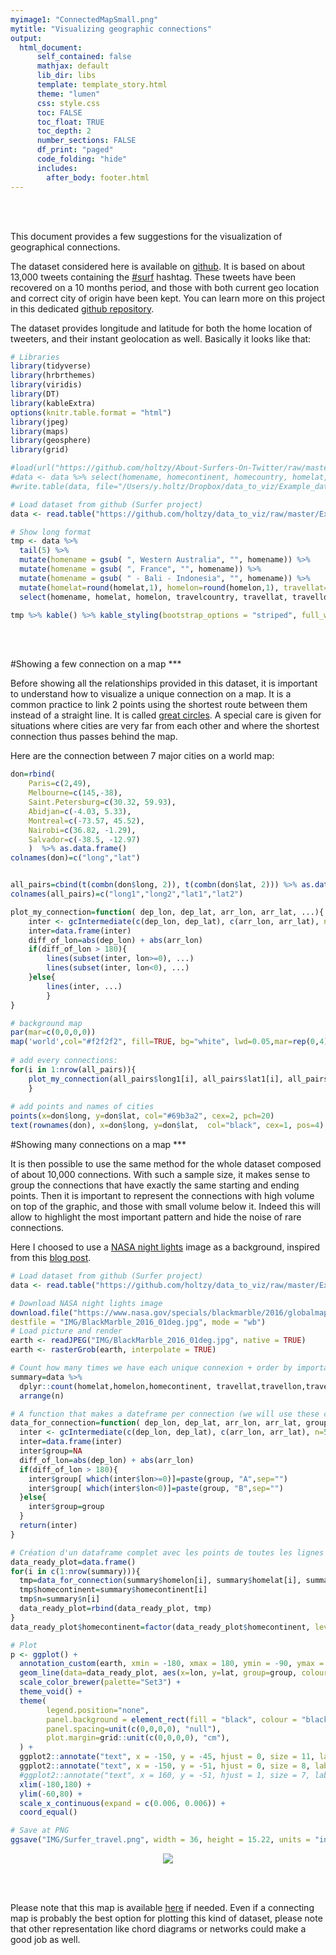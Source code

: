 ```yaml
---
myimage1: "ConnectedMapSmall.png"
mytitle: "Visualizing geographic connections"
output:
  html_document:
      self_contained: false    
      mathjax: default
      lib_dir: libs
      template: template_story.html
      theme: "lumen"
      css: style.css
      toc: FALSE
      toc_float: TRUE
      toc_depth: 2
      number_sections: FALSE
      df_print: "paged"
      code_folding: "hide"
      includes: 
        after_body: footer.html
---
```


<br><br>
<div class="mycontent">

This document provides a few suggestions for the visualization of geographical connections.  

The dataset considered here is available on [github](https://github.com/holtzy/data_to_viz/tree/master/Example_dataset). It is based on about 13,000 tweets containing the [#surf](https://twitter.com/search?q=%23surf&src=typd&lang=en) hashtag. These tweets have been recovered on a 10 months period, and those with both current geo location and correct city of origin have been kept. You can learn more on this project in this dedicated [github repository](https://github.com/holtzy/About-Surfers-On-Twitter).

The dataset provides longitude and latitude for both the home location of tweeters, and their instant geolocation as well. Basically it looks like that:

```r
# Libraries
library(tidyverse)
library(hrbrthemes)
library(viridis)
library(DT)
library(kableExtra)
options(knitr.table.format = "html")
library(jpeg)
library(maps)
library(geosphere)
library(grid)

#load(url("https://github.com/holtzy/About-Surfers-On-Twitter/raw/master/DATA/Surf_Hashtag_Data.Rdata"))
#data <- data %>% select(homename, homecontinent, homecountry, homelat, homelon, travelcontinent, travelcountry, travellat, travellon) %>% na.omit()
#write.table(data, file="/Users/y.holtz/Dropbox/data_to_viz/Example_dataset/19_MapConnection.csv", quote=TRUE, row.names=FALSE, sep=",")  

# Load dataset from github (Surfer project)
data <- read.table("https://github.com/holtzy/data_to_viz/raw/master/Example_dataset/19_MapConnection.csv", header=T, sep=",")

# Show long format
tmp <- data %>%
  tail(5) %>%
  mutate(homename = gsub( ", Western Australia", "", homename)) %>%
  mutate(homename = gsub( ", France", "", homename)) %>%
  mutate(homename = gsub( " - Bali - Indonesia", "", homename)) %>%
  mutate(homelat=round(homelat,1), homelon=round(homelon,1), travellat=round(travellat,1), travellon=round(travellon,1)) %>%
  select(homename, homelat, homelon, travelcountry, travellat, travellon)

tmp %>% kable() %>% kable_styling(bootstrap_options = "striped", full_width = F)
```







<br><br>

#Showing a few connection on a map
***

Before showing all the relationships provided in this dataset, it is important to understand how to visualize a unique connection on a map. It is a common practice to link 2 points using the shortest route between them instead of a straight line. It is called [great circles](https://en.wikipedia.org/wiki/Great_circle). A special care is given for situations where cities are very far from each other and where the shortest connection thus passes behind the map.  

Here are the connection between 7 major cities on a world map:

```r
don=rbind(
	Paris=c(2,49),
	Melbourne=c(145,-38),
	Saint.Petersburg=c(30.32, 59.93),
	Abidjan=c(-4.03, 5.33),
	Montreal=c(-73.57, 45.52),
	Nairobi=c(36.82, -1.29),
	Salvador=c(-38.5, -12.97)
	)  %>% as.data.frame()
colnames(don)=c("long","lat")


all_pairs=cbind(t(combn(don$long, 2)), t(combn(don$lat, 2))) %>% as.data.frame()
colnames(all_pairs)=c("long1","long2","lat1","lat2")

plot_my_connection=function( dep_lon, dep_lat, arr_lon, arr_lat, ...){
	inter <- gcIntermediate(c(dep_lon, dep_lat), c(arr_lon, arr_lat), n=50, addStartEnd=TRUE, breakAtDateLine=F)             
	inter=data.frame(inter)
	diff_of_lon=abs(dep_lon) + abs(arr_lon)
	if(diff_of_lon > 180){
		lines(subset(inter, lon>=0), ...)
		lines(subset(inter, lon<0), ...)
	}else{
		lines(inter, ...)
		}
}

# background map
par(mar=c(0,0,0,0))
map('world',col="#f2f2f2", fill=TRUE, bg="white", lwd=0.05,mar=rep(0,4),border=0, ylim=c(-80,80) )
 
# add every connections:
for(i in 1:nrow(all_pairs)){
	plot_my_connection(all_pairs$long1[i], all_pairs$lat1[i], all_pairs$long2[i], all_pairs$lat2[i], col="#69b3a2", lwd=1)
	}
 
# add points and names of cities
points(x=don$long, y=don$lat, col="#69b3a2", cex=2, pch=20)
text(rownames(don), x=don$long, y=don$lat,  col="black", cex=1, pos=4)
```



#Showing many connections on a map
***

It is then possible to use the same method for the whole dataset composed of about 10,000 connections. With such a sample size, it makes sense to group the connections that have exactly the same starting and ending points. Then it is important to represent the connections with high volume on top of the graphic, and those with small volume below it. Indeed this will allow to highlight the most important pattern and hide the noise of rare connections.  

Here I choosed to use a [NASA night lights](https://www.nasa.gov/specials/blackmarble/2016/globalmaps/BlackMarble_2016_01deg.jpg) image as a background, inspired from this [blog post](https://www.dataplanes.org/notes/2018/01/27/flight-routes-night-lights).

```r
# Load dataset from github (Surfer project)
data <- read.table("https://github.com/holtzy/data_to_viz/raw/master/Example_dataset/19_MapConnection.csv", header=T, sep=",")

# Download NASA night lights image
download.file("https://www.nasa.gov/specials/blackmarble/2016/globalmaps/BlackMarble_2016_01deg.jpg", 
destfile = "IMG/BlackMarble_2016_01deg.jpg", mode = "wb")
# Load picture and render
earth <- readJPEG("IMG/BlackMarble_2016_01deg.jpg", native = TRUE)
earth <- rasterGrob(earth, interpolate = TRUE)

# Count how many times we have each unique connexion + order by importance
summary=data %>% 
  dplyr::count(homelat,homelon,homecontinent, travellat,travellon,travelcontinent) %>%
  arrange(n)

# A function that makes a dateframe per connection (we will use these connections to plot each lines)
data_for_connection=function( dep_lon, dep_lat, arr_lon, arr_lat, group){
  inter <- gcIntermediate(c(dep_lon, dep_lat), c(arr_lon, arr_lat), n=50, addStartEnd=TRUE, breakAtDateLine=F)             
  inter=data.frame(inter)
  inter$group=NA
  diff_of_lon=abs(dep_lon) + abs(arr_lon)
  if(diff_of_lon > 180){
    inter$group[ which(inter$lon>=0)]=paste(group, "A",sep="")
    inter$group[ which(inter$lon<0)]=paste(group, "B",sep="")
  }else{
    inter$group=group
  }
  return(inter)
}

# Création d'un dataframe complet avec les points de toutes les lignes à faire.
data_ready_plot=data.frame()
for(i in c(1:nrow(summary))){
  tmp=data_for_connection(summary$homelon[i], summary$homelat[i], summary$travellon[i], summary$travellat[i] , i)
  tmp$homecontinent=summary$homecontinent[i]
  tmp$n=summary$n[i]
  data_ready_plot=rbind(data_ready_plot, tmp)
}
data_ready_plot$homecontinent=factor(data_ready_plot$homecontinent, levels=c("Asia","Europe","Australia","Africa","North America","South America","Antarctica"))

# Plot
p <- ggplot() +
  annotation_custom(earth, xmin = -180, xmax = 180, ymin = -90, ymax = 90) +
  geom_line(data=data_ready_plot, aes(x=lon, y=lat, group=group, colour=homecontinent, alpha=n), size=0.6) +
  scale_color_brewer(palette="Set3") +
  theme_void() +
  theme(
        legend.position="none",
        panel.background = element_rect(fill = "black", colour = "black"), 
        panel.spacing=unit(c(0,0,0,0), "null"),
        plot.margin=grid::unit(c(0,0,0,0), "cm"),
  ) +
  ggplot2::annotate("text", x = -150, y = -45, hjust = 0, size = 11, label = paste("Where surfers travel."), color = "white") +
  ggplot2::annotate("text", x = -150, y = -51, hjust = 0, size = 8, label = paste("data-to-viz.com | NASA.gov | 10,000 #surf tweets recovered"), color = "white", alpha = 0.5) +
  #ggplot2::annotate("text", x = 160, y = -51, hjust = 1, size = 7, label = paste("Cacedédi Air-Guimzu 2018"), color = "white", alpha = 0.5) +
  xlim(-180,180) +
  ylim(-60,80) +
  scale_x_continuous(expand = c(0.006, 0.006)) +
  coord_equal() 

# Save at PNG
ggsave("IMG/Surfer_travel.png", width = 36, height = 15.22, units = "in", dpi = 90)
```

</div>

<center>

![](IMG/Surfer_travel.png)

</center>

<br><br>
<div class="mycontent">

Please note that this map is available [here](https://github.com/holtzy/data_to_viz/tree/master/story/IMG) if needed. Even if a connecting map is probably the best option for plotting this kind of dataset, please note that other representation like chord diagrams or networks could make a good job as well.

</div>











